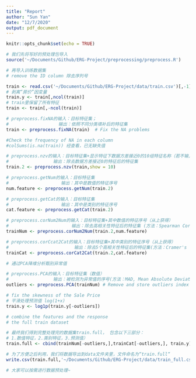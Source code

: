 ```yaml
---
title: "Report"
author: "Sun Yan"
date: "12/7/2020"
output: pdf_document
---
```


```r
knitr::opts_chunk$set(echo = TRUE)
```

```r
# 我们先将写好的预处理包导入
source('~/Documents/Github/ERG-Project/preprocessing/preprocess.R')
```

```r
# 再导入训练数据集
# remove the ID column 除去序列号

train <- read.csv('~/Documents/Github/ERG-Project/data/train.csv')[,-1] 
# 剥离“房价”因变量
train.y <- train[,ncol(train)]
# train里保留了所有特征
train <- train[,-ncol(train)]
```

```r
# preprocess.fixNA的输入：目标特征集；
#                   输出：依照不同分类填补后的特征集
train <- preprocess.fixNA(train)  # Fix the NA problems 

#Check the frequency of NA in each column
#colSums(is.na(train)) 经查看，已无缺失值
```

```r
# preprocess.nzv的输入：目标特征集+显示特征下数据方差接近0的10组特征名称（若不输入，显示全部）
#                 输出：除去数据方差接近0的特征后的特征集
train.2 <- preprocess.nzv(train,show = 10)

# preprocess.getNum的输入：目标特征集
#                    输出：其中是数值的特征序号
num.feature <- preprocess.getNum(train.2)

# preprocess.getCat的输入：目标特征集
#                    输出：其中是类别的特征序号
cat.feature <- preprocess.getCat(train.2)

# preprocess.corNum2Num的输入：目标特征集+其中数值的特征序号（从上获得）
#                        输出：除去高相关性特征后的特征集 (方法：Spearman Correlation)
trainNum <- preprocess.corNum2Num(train.2,num.feature)

# preprocess.corCcat2Cat的输入：目标特征集+其中类别的特征序号（从上获得）
#                         输出：除去5个高相关性特征后的特征集(方法：Cramer's V)
trainCat <- preprocess.corCat2Cat(train.2,cat.feature)
```

```r
# 通过PCA降维分析甄别异常值

# preprocess.PCA的输入：目标特征集（数值）
#                 输出：被检测为异常值的序号(方法：MAD, Mean Absolute Deviation)
outliers <- preprocess.PCA(trainNum) # Remove and store outliers index
```


```r
# fix the skewness of the Sale Price
# 平滑处理预测值 log(1+x)
train.y <- log1p(train.y[-outliers])
```

```r
# combine the features and the response
# the full train dataset

# 最终我们得到完整处理完的数据集train.full， 包含以下三部分：
# 1.数值特征，2.类别特征，3.预测值）
train.full <- cbind(trainNum[-outliers,],trainCat[-outliers,], train.y)
```

```r
# 为了方便之后利用，我们将数据导出到data文件夹里，文件命名为“train.full“
write.csv(train.full,'~/Documents/Github/ERG-Project/data/train_full.csv')

# 大家可以按需进行数据预处理~
```




